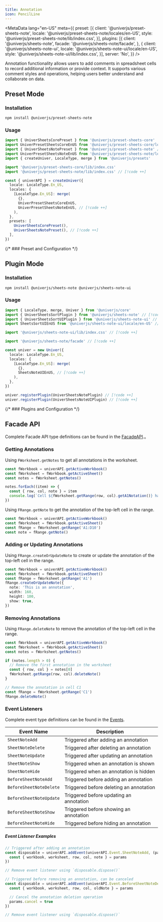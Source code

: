 ```yaml
---
title: Annotation
icon: PencilLine
---
```


<MetaData
  lang="en-US"
  meta={{
    preset: [{
      client: '@univerjs/preset-sheets-note',
      locale: '@univerjs/preset-sheets-note/locales/en-US',
      style: '@univerjs/preset-sheets-note/lib/index.css',
    }],
    plugins: [{
      client: '@univerjs/sheets-note',
      facade: '@univerjs/sheets-note/facade',
    }, {
      client: '@univerjs/sheets-note-ui',
      locale: '@univerjs/sheets-note-ui/locale/en-US',
      style: '@univerjs/sheets-note-ui/lib/index.css',
    }],
    server: 'No',
  }}
/>

Annotation functionality allows users to add comments in spreadsheet cells to record additional information or provide context. It supports various comment styles and operations, helping users better understand and collaborate on data.

## Preset Mode

### Installation

```package-install
npm install @univerjs/preset-sheets-note
```

### Usage

```typescript
import { UniverSheetsCorePreset } from '@univerjs/preset-sheets-core'
import UniverPresetSheetsCoreEnUS from '@univerjs/preset-sheets-core/locales/en-US'
import { UniverSheetsNotePreset } from '@univerjs/preset-sheets-note' // [!code ++]
import UniverPresetSheetsNoteEnUS from '@univerjs/preset-sheets-note/locales/en-US' // [!code ++]
import { createUniver, LocaleType, merge } from '@univerjs/presets'

import '@univerjs/preset-sheets-core/lib/index.css'
import '@univerjs/preset-sheets-note/lib/index.css' // [!code ++]

const { univerAPI } = createUniver({
  locale: LocaleType.En_US,
  locales: {
    [LocaleType.En_US]: merge(
      {},
      UniverPresetSheetsCoreEnUS,
      UniverPresetSheetsNoteEnUS, // [!code ++]
    ),
  },
  presets: [
    UniverSheetsCorePreset(),
    UniverSheetsNotePreset(), // [!code ++]
  ],
})
```

{/* ### Preset and Configuration */}

## Plugin Mode

### Installation

```package-install
npm install @univerjs/sheets-note @univerjs/sheets-note-ui
```

### Usage

```typescript
import { LocaleType, merge, Univer } from '@univerjs/core'
import { UniverSheetsSortPlugin } from '@univerjs/sheets-note' // [!code ++]
import { UniverSheetsSortUIPlugin } from '@univerjs/sheets-note-ui' // [!code ++]
import SheetsSortUIEnUS from '@univerjs/sheets-note-ui/locale/en-US' // [!code ++]

import '@univerjs/sheets-note-ui/lib/index.css' // [!code ++]

import '@univerjs/sheets-note/facade' // [!code ++]

const univer = new Univer({
  locale: LocaleType.En_US,
  locales: {
    [LocaleType.En_US]: merge(
      {},
      SheetsNoteUIEnUS, // [!code ++]
    ),
  },
})

univer.registerPlugin(UniverSheetsNotePlugin) // [!code ++]
univer.registerPlugin(UniverSheetsNoteUIPlugin) // [!code ++]
```

{/* ### Plugins and Configuration */}

## Facade API

Complete Facade API type definitions can be found in the [FacadeAPI](https://reference.univer.ai/en-US).。

### Getting Annotations

Using `FWorksheet.getNotes` to get all annotations in the worksheet.

```typescript
const fWorkbook = univerAPI.getActiveWorkbook()
const fWorksheet = fWorkbook.getActiveSheet()
const notes = fWorksheet.getNotes()

notes.forEach((item) => {
  const { row, col, note } = item
  console.log(`Cell ${fWorksheet.getRange(row, col).getA1Notation()} has note: ${note}`)
})
```

Using `FRange.getNote` to get the annotation of the top-left cell in the range.

```typescript
const fWorkbook = univerAPI.getActiveWorkbook()
const fWorksheet = fWorkbook.getActiveSheet()
const fRange = fWorksheet.getRange('A1:D10')
const note = fRange.getNote()
```

### Adding or Updating Annotations

Using `FRange.createOrUpdateNote` to create or update the annotation of the top-left cell in the range.

```typescript
const fWorkbook = univerAPI.getActiveWorkbook()
const fWorksheet = fWorkbook.getActiveSheet()
const fRange = fWorksheet.getRange('A1')
fRange.createOrUpdateNote({
  note: 'This is an annotation',
  width: 160,
  height: 100,
  show: true,
})
```

### Removing Annotations

Using `FRange.deleteNote` to remove the annotation of the top-left cell in the range.

```typescript
const fWorkbook = univerAPI.getActiveWorkbook()
const fWorksheet = fWorkbook.getActiveSheet()
const notes = fWorksheet.getNotes()

if (notes.length > 0) {
  // Remove the first annotation in the worksheet
  const { row, col } = notes[0]
  fWorksheet.getRange(row, col).deleteNote()
}

// Remove the annotation in cell C1
const fRange = fWorksheet.getRange('C1')
fRange.deleteNote()
```

### Event Listeners

Complete event type definitions can be found in the [Events](https://reference.univer.ai/en-US/classes/FEventName).

| Event Name | Description |
| ---------- | ----------- |
| `SheetNoteAdd` | Triggered after adding an annotation |
| `SheetNoteDelete` | Triggered after deleting an annotation |
| `SheetNoteUpdate` | Triggered after updating an annotation |
| `SheetNoteShow` | Triggered when an annotation is shown |
| `SheetNoteHide` | Triggered when an annotation is hidden |
| `BeforeSheetNoteAdd` | Triggered before adding an annotation |
| `BeforeSheetNoteDelete` | Triggered before deleting an annotation |
| `BeforeSheetNoteUpdate` | Triggered before updating an annotation |
| `BeforeSheetNoteShow` | Triggered before showing an annotation |
| `BeforeSheetNoteHide` | Triggered before hiding an annotation |

##### Event Listener Examples

```typescript
// Triggered after adding an annotation
const disposable = univerAPI.addEvent(univerAPI.Event.SheetNoteAdd, (params) => {
  const { workbook, worksheet, row, col, note } = params
})

// Remove event listener using `disposable.dispose()`
```

```typescript
// Triggered before removing an annotation, can be canceled
const disposable = univerAPI.addEvent(univerAPI.Event.BeforeSheetNoteDelete, (params) => {
  const { workbook, worksheet, row, col, oldNote } = params

  // Cancel the annotation deletion operation
  params.cancel = true
})

// Remove event listener using `disposable.dispose()`
```
